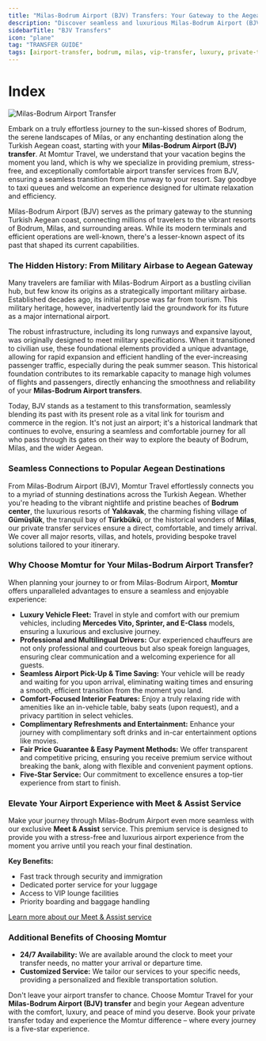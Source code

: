 ```yaml
---
title: "Milas-Bodrum Airport (BJV) Transfers: Your Gateway to the Aegean Coast"
description: "Discover seamless and luxurious Milas-Bodrum Airport (BJV) transfers with Momtur Travel. Experience comfort, reliability, and five-star service to Bodrum, Milas, and beyond."
sidebarTitle: "BJV Transfers"
icon: "plane"
tag: "TRANSFER GUIDE"
tags: [airport-transfer, bodrum, milas, vip-transfer, luxury, private-transfer]
---
```


# Index

![Milas-Bodrum Airport Transfer](https://res.cloudinary.com/djzzikcey/image/upload/v1752745711/momtur_uploads/f4v1vzq7pl88dh7kdy6t.jpg)

Embark on a truly effortless journey to the sun-kissed shores of Bodrum, the serene landscapes of Milas, or any enchanting destination along the Turkish Aegean coast, starting with your **Milas-Bodrum Airport (BJV) transfer**. At Momtur Travel, we understand that your vacation begins the moment you land, which is why we specialize in providing premium, stress-free, and exceptionally comfortable airport transfer services from BJV, ensuring a seamless transition from the runway to your resort. Say goodbye to taxi queues and welcome an experience designed for ultimate relaxation and efficiency.

Milas-Bodrum Airport (BJV) serves as the primary gateway to the stunning Turkish Aegean coast, connecting millions of travelers to the vibrant resorts of Bodrum, Milas, and surrounding areas. While its modern terminals and efficient operations are well-known, there's a lesser-known aspect of its past that shaped its current capabilities.

### The Hidden History: From Military Airbase to Aegean Gateway

Many travelers are familiar with Milas-Bodrum Airport as a bustling civilian hub, but few know its origins as a strategically important military airbase. Established decades ago, its initial purpose was far from tourism. This military heritage, however, inadvertently laid the groundwork for its future as a major international airport.

The robust infrastructure, including its long runways and expansive layout, was originally designed to meet military specifications. When it transitioned to civilian use, these foundational elements provided a unique advantage, allowing for rapid expansion and efficient handling of the ever-increasing passenger traffic, especially during the peak summer season. This historical foundation contributes to its remarkable capacity to manage high volumes of flights and passengers, directly enhancing the smoothness and reliability of your **Milas-Bodrum Airport transfers**.

Today, BJV stands as a testament to this transformation, seamlessly blending its past with its present role as a vital link for tourism and commerce in the region. It's not just an airport; it's a historical landmark that continues to evolve, ensuring a seamless and comfortable journey for all who pass through its gates on their way to explore the beauty of Bodrum, Milas, and the wider Aegean.

### Seamless Connections to Popular Aegean Destinations

From Milas-Bodrum Airport (BJV), Momtur Travel effortlessly connects you to a myriad of stunning destinations across the Turkish Aegean. Whether you're heading to the vibrant nightlife and pristine beaches of **Bodrum center**, the luxurious resorts of **Yalıkavak**, the charming fishing village of **Gümüşlük**, the tranquil bay of **Türkbükü**, or the historical wonders of **Milas**, our private transfer services ensure a direct, comfortable, and timely arrival. We cover all major resorts, villas, and hotels, providing bespoke travel solutions tailored to your itinerary.

### Why Choose Momtur for Your Milas-Bodrum Airport Transfer?

When planning your journey to or from Milas-Bodrum Airport, **Momtur** offers unparalleled advantages to ensure a seamless and enjoyable experience:

*   **Luxury Vehicle Fleet:** Travel in style and comfort with our premium vehicles, including **Mercedes Vito, Sprinter, and E-Class** models, ensuring a luxurious and exclusive journey.
*   **Professional and Multilingual Drivers:** Our experienced chauffeurs are not only professional and courteous but also speak foreign languages, ensuring clear communication and a welcoming experience for all guests.
*   **Seamless Airport Pick-Up & Time Saving:** Your vehicle will be ready and waiting for you upon arrival, eliminating waiting times and ensuring a smooth, efficient transition from the moment you land.
*   **Comfort-Focused Interior Features:** Enjoy a truly relaxing ride with amenities like an in-vehicle table, baby seats (upon request), and a privacy partition in select vehicles.
*   **Complimentary Refreshments and Entertainment:** Enhance your journey with complimentary soft drinks and in-car entertainment options like movies.
*   **Fair Price Guarantee & Easy Payment Methods:** We offer transparent and competitive pricing, ensuring you receive premium service without breaking the bank, along with flexible and convenient payment options.
*   **Five-Star Service:** Our commitment to excellence ensures a top-tier experience from start to finish.

### Elevate Your Airport Experience with Meet & Assist Service

Make your journey through Milas-Bodrum Airport even more seamless with our exclusive **Meet & Assist** service. This premium service is designed to provide you with a stress-free and luxurious airport experience from the moment you arrive until you reach your final destination.

**Key Benefits:**

- Fast track through security and immigration
- Dedicated porter service for your luggage
- Access to VIP lounge facilities
- Priority boarding and baggage handling

[Learn more about our Meet & Assist service](/services/welcome-services)

### Additional Benefits of Choosing Momtur

*   **24/7 Availability:** We are available around the clock to meet your transfer needs, no matter your arrival or departure time.
*   **Customized Service:** We tailor our services to your specific needs, providing a personalized and flexible transportation solution.

Don't leave your airport transfer to chance. Choose Momtur Travel for your **Milas-Bodrum Airport (BJV) transfer** and begin your Aegean adventure with the comfort, luxury, and peace of mind you deserve. Book your private transfer today and experience the Momtur difference – where every journey is a five-star experience.